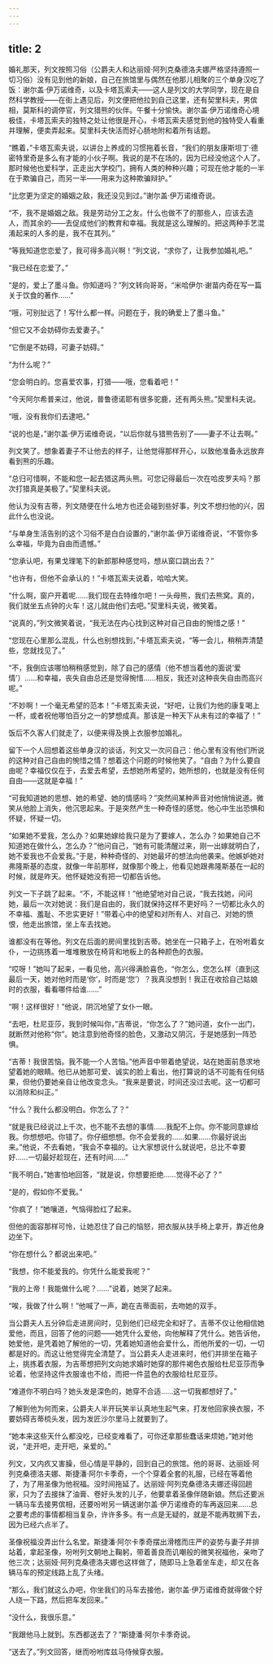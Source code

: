 ```yaml
---
---
---
```

title: 2
---




婚礼那天，列文按照习俗（公爵夫人和达丽娅·阿列克桑德洛夫娜严格坚持遵照一切习俗）没有见到他的新娘，自己在旅馆里与偶然在他那儿相聚的三个单身汉吃了饭：谢尔盖·伊万诺维奇，以及卡塔瓦索夫——这人是列文的大学同学，现在是自然科学教授——在街上遇见后，列文便把他拉到自己这里，还有契里科夫，男傧相，莫斯科的调停官，列文猎熊的伙伴。午餐十分愉快。谢尔盖·伊万诺维奇心境极佳，卡塔瓦索夫的独特之处让他很是开心，卡塔瓦索夫感觉到他的独特受人看重并理解，便卖弄起来。契里科夫快活而好心肠地附和着所有话题。

“瞧着，”卡塔瓦索夫说，以讲台上养成的习惯拖着长音，“我们的朋友康斯坦丁·德密特里奇是多么有才能的小伙子啊。我说的是不在场的，因为已经没他这个人了。那时候他也爱科学，正走出大学校门，拥有人类的种种兴趣；可现在他才能的一半在于欺骗自己，而另一半——用来为这种欺骗辩护。”

“比您更为坚定的婚姻之敌，我还没见到过。”谢尔盖·伊万诺维奇说。

“不，我不是婚姻之敌。我是劳动分工之友。什么也做不了的那些人，应该去造人，而其余的——去促成他们的教育和幸福。我就是这么理解的。把这两种手艺混淆起来的人多的是，我不在其列。”

“等我知道您恋爱了，我可得多高兴啊！”列文说，“求你了，让我参加婚礼吧。”

“我已经在恋爱了。”

“是的，爱上了墨斗鱼。你知道吗？”列文转向哥哥，“米哈伊尔·谢苗内奇在写一篇关于饮食的著作……”

“哦，可别扯远了！写什么都一样。问题在于，我的确爱上了墨斗鱼。”

“但它又不会妨碍你去爱妻子。”

“它倒是不妨碍，可妻子妨碍。”

“为什么呢？”

“您会明白的。您喜爱农事，打猎——哦，您看着吧！”

“今天阿尔希普来过，他说，普鲁德诺耶有很多驼鹿，还有两头熊。”契里科夫说。

“哦，没有我你们去逮吧。”

“说的也是，”谢尔盖·伊万诺维奇说，“以后你就与猎熊告别了——妻子不让去啊。”

列文笑了。想象着妻子不让他去的样子，让他觉得那样开心，以致他准备永远放弃看到熊的乐趣。

“总归可惜啊，不能和您一起去猎这两头熊。可您记得最后一次在哈皮罗夫吗？那次打猎真是美极了。”契里科夫说。

他认为没有吉蒂，列文随便在什么地方也还会碰到些好事，列文不想扫他的兴，因此什么也没说。

“与单身生活告别的这个习俗不是白白设置的，”谢尔盖·伊万诺维奇说，“不管你多么幸福，毕竟为自由而遗憾。”

“您承认吧，有果戈理笔下的新郎那种感觉吗，想从窗口跳出去？”

“也许有，但他不会承认的！”卡塔瓦索夫说着，哈哈大笑。

“什么啊，窗户开着呢……我们现在去特维尔吧！一头母熊，我们去熊窝。真的，我们就坐五点钟的火车！这儿就由他们去吧。”契里科夫说，微笑着。

“说真的，”列文微笑着说，“我无法在内心找到这种对自己自由的惋惜之感！”

“您现在心里那么混乱，什么也别想找到，”卡塔瓦索夫说，“等一会儿，稍稍弄清楚些，您就找见了。”

“不，我倒应该哪怕稍稍感觉到，除了自己的感情（他不想当着他的面说‘爱情’）……和幸福，丧失自由总还是觉得惋惜……相反，我还对这种丧失自由而高兴呢。”

“不妙啊！一个毫无希望的范本！”卡塔瓦索夫说，“好吧，让我们为他的康复喝上一杯，或者祝他哪怕百分之一的梦想成真。那该是一种天下从未有过的幸福了！”

饭后不久客人们就走了，以便来得及换上衣服参加婚礼。

留下一个人回想着这些单身汉的谈话，列文又一次问自己：他心里有没有他们所说的这种对自己自由的惋惜之情？想着这个问题的时候他笑了。“自由？为什么要自由呢？幸福仅仅在于，去爱去希望，去想她所希望的，她所想的，也就是没有任何自由——这就是幸福！”

“可我知道她的思想、她的希望、她的情感吗？”突然间某种声音对他悄悄说道。微笑从他脸上消失，他沉思起来。于是突然产生一种奇怪的感觉。他心中生出恐惧和怀疑，怀疑一切。

“如果她不爱我，怎么办？如果她嫁给我只是为了要嫁人，怎么办？如果她自己不知道她在做什么，怎么办？”他问自己，“她有可能清醒过来，刚一出嫁就明白了，她不爱我也不会爱我。”于是，种种奇怪的、对她最坏的想法向他袭来。他嫉妒她对弗隆斯基的态度，就像一年前那样，就像那个晚上，他看见她跟弗隆斯基在一起的时候，就是昨天。他怀疑她没有把一切都告诉他。

列文一下子跳了起来。“不，不能这样！”他绝望地对自己说，“我去找她，问问她，最后一次对她说：我们是自由的，我们就保持这样不更好吗？一切都比永久的不幸福、羞耻、不忠实更好！”带着心中的绝望和对所有人、对自己、对她的愤恨，他走出旅馆，坐上车去找她。

谁都没有在等他。列文在后面的房间里找到吉蒂。她坐在一只箱子上，在吩咐着女仆，一边挑拣着一堆堆散放在椅背和地板上的各种颜色的衣服。

“哎呀！”她叫了起来，一看见他，高兴得满脸喜色，“你怎么，您怎么样（直到这最后一天，她对他时而是‘你’，时而是‘您’）？我真没想到！我正在收拾自己姑娘时的衣服，看看哪件给谁……”

“啊！这样很好！”他说，阴沉地望了女仆一眼。

“去吧，杜尼亚莎，我到时候叫你，”吉蒂说，“你怎么了？”她问道，女仆一出门，就断然对他称“你”。她注意到他奇怪的脸色，又激动又阴沉，于是她感到一阵恐惧。

“吉蒂！我很苦恼。我不能一个人苦恼。”他声音中带着绝望说，站在她面前恳求地望着她的眼睛。他已从她那可爱、诚实的脸上看出，他打算说的话不可能有任何结果，但他仍要她亲自让他改变念头。“我来是要说，时间还没过去呢。这一切都可以消除和纠正。”

“什么？我什么都没明白。你怎么了？”

“就是我已经说过上千次，也不能不去想的事情……我配不上你。你不能同意嫁给我。你想想吧。你错了。你仔细想想。你不会爱我的……如果……你最好说出来。”他说，不去看她，“我会不幸福的。让大家想说什么就说吧，总比不幸要好……一切最好趁现在，还有时间……”

“我不明白，”她害怕地回答，“就是说，你想要拒绝……觉得不必了？”

“是的，假如你不爱我。”

“你疯了！”她嚷道，气恼得脸红了起来。

但他的面容那样可怜，让她忍住了自己的恼怒，把衣服从扶手椅上拿开，靠近他身边坐下。

“你在想什么？都说出来吧。”

“我想，你不能爱我的。你凭什么能爱我呢？”

“我的上帝！我能做什么呢？……”说着，她哭了起来。

“唉，我做了什么啊！”他喊了一声，跪在吉蒂面前，去吻她的双手。

当公爵夫人五分钟后走进房间时，见到他们已经完全和好了。吉蒂不仅让他相信她爱他，而且，回答了他的问题——她凭什么爱他，向他解释了凭什么。她告诉他，她爱他，是凭着她了解他的一切，凭着她知道他会爱什么，而他所爱的一切，一切都是好的。而这让他觉得完全清楚了。当公爵夫人走进来时，他们并排坐在箱子上，挑拣着衣服，为吉蒂想把列文向她求婚时她穿的那件褐色衣服给杜尼亚莎而争论着，他坚持这件衣服谁也不给，而把一件蓝色的衣服给杜尼亚莎。

“难道你不明白吗？她头发是深色的，她穿不合适……这一切我都想好了。”

了解到他为何而来，公爵夫人半开玩笑半认真地生起气来，打发他回家换衣服，不要妨碍吉蒂梳头发，因为发匠沙尔里马上就要到了。

“她本来这些天什么都没吃，已经变难看了，可你还拿那些蠢话来烦她，”她对他说，“走开吧，走开吧，亲爱的。”

列文，又内疚又害臊，但心情是平静的，回到自己的旅馆。他的哥哥、达丽娅·阿列克桑德洛夫娜、斯捷潘·阿尔卡季奇，一个个穿着全套的礼服，已经在等着他了，为了用圣像为他祝福。没时间拖延了。达丽娅·阿列克桑德洛夫娜还得回趟家，只为了去接抹了油膏、卷好头发的儿子，他要拿着圣像伴随新娘。然后还要派一辆马车去接男傧相，还要吩咐另一辆送谢尔盖·伊万诺维奇的车再返回来……总之要考虑的事情都相当复杂，许许多多。有一点是无疑的，就是不能再耽搁下去，因为已经六点半了。

圣像祝福没弄出什么名堂。斯捷潘·阿尔卡季奇摆出滑稽而庄严的姿势与妻子并排站着，拿起圣像，吩咐列文朝地上鞠躬，带着善良而讥嘲般的微笑祝福他，亲吻了他三次；达丽娅·阿列克桑德洛夫娜也这样做了，随即马上急着坐车走，却又在各辆马车的预定线路上乱了头绪。

“那么，我们就这么办吧，你坐我们的马车去接他，谢尔盖·伊万诺维奇就得做个好人绕一下路，然后把车发回来。”

“没什么，我很乐意。”

“我跟他马上就到。东西都送去了？”斯捷潘·阿尔卡季奇说。

“送去了。”列文回答，继而吩咐库兹马侍候穿衣服。